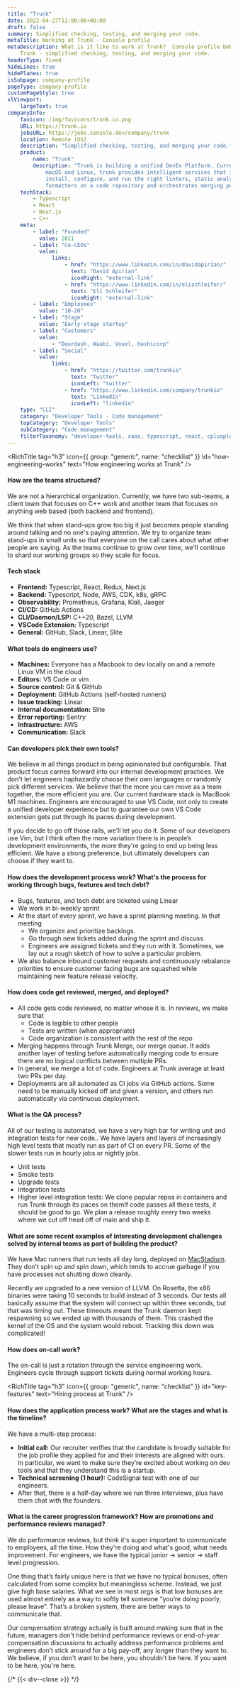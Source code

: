 ```yaml
---
title: "Trunk"
date: 2022-04-27T12:00:00+00:00
draft: false
summary: Simplified checking, testing, and merging your code.
metaTitle: Working at Trunk - Console profile
metaDescription: What is it like to work at Trunk?  Console profile behind the scenes at
    Trunk - simplified checking, testing, and merging your code.
headerType: fixed
hideLines: true
hidePlanes: true
isSubpage: company-profile
pageType: company-profile
customPageStyle: true
xlViewport:
    largeText: true
companyInfo:
    favicon: /img/favicons/trunk.io.png
    URL: https://trunk.io
    jobsURL: https://jobs.console.dev/company/trunk
    location: Remote (US)
    description: "Simplified checking, testing, and merging your code."
    product:
        name: "Trunk"
        description: "Trunk is building a unified DevEx Platform. Currently available for
            macOS and Linux, trunk provides intelligent services that identify,
            install, configure, and run the right linters, static analyzers, and
            formatters on a code repository and orchestrates merging pull requests."
    techStack:
        - Typescript
        - React
        - Next.js
        - C++
    meta:
        - label: "Founded"
          value: 2021
        - label: "Co-CEOs"
          value:
              links:
                  - href: "https://www.linkedin.com/in/davidapirian/"
                    text: "David Apirian"
                    iconRight: "external-link"
                  - href: "https://www.linkedin.com/in/elischleifer/"
                    text: "Eli Schleifer"
                    iconRight: "external-link"
        - label: "Employees"
          value: "10-20"
        - label: "Stage"
          value: "Early-stage startup"
        - label: "Customers"
          value:
              - "Doordash, Waabi, Voxel, Hashicorp"
        - label: "Social"
          value:
              links:
                  - href: "https://twitter.com/trunkio"
                    text: "Twitter"
                    iconLeft: "twitter"
                  - href: "https://www.linkedin.com/company/trunkio"
                    text: "LinkedIn"
                    iconLeft: "linkedin"
    type: "CLI"
    category: "Developer Tools - Code management"
    topCategory: "Developer Tools"
    subCategory: "Code management"
    filterTaxonomy: "developer-tools, saas, typescript, react, cplusplus"
---
```


<span id="wrapper-1" className="nav-anchor" anchor-name="how-engineering-works"></span>

<RichTitle tag="h3" icon={{ group: "generic", name: "checklist" }} id="how-engineering-works" text="How engineering works at Trunk" />

#### How are the teams structured?

We are not a hierarchical organization. Currently, we have two sub-teams, a
client team that focuses on C++ work and another team that focuses on anything
web based (both backend and frontend).

We think that when stand-ups grow too big it just becomes people standing around
talking and no one's paying attention. We try to organize team stand-ups in
small units so that everyone on the call cares about what other people are
saying. As the teams continue to grow over time, we'll continue to shard our
working groups so they scale for focus.

#### Tech stack

-   **Frontend:** Typescript, React, Redux, Next.js
-   **Backend:** Typescript, Node, AWS, CDK, k8s, gRPC
-   **Observability:** Prometheus, Grafana, Kiali, Jaeger
-   **CI/CD:** GitHub Actions
-   **CLI/Daemon/LSP:** C++20, Bazel, LLVM
-   **VSCode Extension:** Typescript
-   **General:** GitHub, Slack, Linear, Slite

#### What tools do engineers use?

-   **Machines:** Everyone has a Macbook to dev locally on and a remote Linux VM
    in the cloud
-   **Editors:** VS Code or vim
-   **Source control:** Git & GitHub
-   **Deployment:** GitHub Actions (self-hosted runners)
-   **Issue tracking:** Linear
-   **Internal documentation:** Slite
-   **Error reporting:** Sentry
-   **Infrastructure:** AWS
-   **Communication:** Slack

#### Can developers pick their own tools?

We believe in all things product in being opinionated but configurable. That
product focus carries forward into our internal development practices. We don't
let engineers haphazardly choose their own languages or randomly pick different
services. We believe that the more you can move as a team together, the more
efficient you are. Our current hardware stack is MacBook M1 machines. Engineers
are encouraged to use VS Code, not only to create a unified developer experience
but to guarantee our own VS Code extension gets put through its paces during
development.

If you decide to go off those rails, we'll let you do it. Some of our developers
use Vim, but I think often the more variation there is in people’s development
environments, the more they're going to end up being less efficient. We have a
strong preference, but ultimately developers can choose if they want to.

#### How does the development process work? What's the process for working through bugs, features and tech debt?

-   Bugs, features, and tech debt are ticketed using Linear
-   We work in bi-weekly sprint
-   At the start of every sprint, we have a sprint planning meeting. In that
    meeting
    -   We organize and prioritize backlogs.
    -   Go through new tickets added during the sprint and discuss
    -   Engineers are assigned tickets and they run with it. Sometimes, we lay out a
        rough sketch of how to solve a particular problem.
-   We also balance inbound customer requests and continuously rebalance
    priorities to ensure customer facing bugs are squashed while maintaining new
    feature release velocity.

#### How does code get reviewed, merged, and deployed?

-   All code gets code reviewed, no matter whose it is. In reviews, we make sure
    that
    -   Code is legible to other people
    -   Tests are written (when appropriate)
    -   Code organization is consistent with the rest of the repo
-   Merging happens through Trunk Merge, our merge queue. It adds another layer of
    testing before automatically merging code to ensure there are no logical
    conflicts between multiple PRs.
-   In general, we merge a lot of code. Engineers at Trunk average at least two
    PRs per day.
-   Deployments are all automated as CI jobs via GitHub actions. Some need to be
    manually kicked off and given a version, and others run automatically via
    continuous deployment.

#### What is the QA process?

All of our testing is automated, we have a very high bar for writing unit and
integration tests for new code.. We have layers and layers of increasingly high
level tests that mostly run as part of CI on every PR. Some of the slower tests
run in hourly jobs or nightly jobs.

-   Unit tests
-   Smoke tests
-   Upgrade tests
-   Integration tests
-   Higher level integration tests: We clone popular repos in containers and run
    Trunk through its paces on themIf code passes all these tests, it should be
    good to go. We plan a release roughly every two weeks where we cut off head
    off of main and ship it.

#### What are some recent examples of interesting development challenges solved by internal teams as part of building the product?

We have Mac runners that run tests all day long, deployed on
[MacStadium](https://www.macstadium.com/). They don't spin up and spin down,
which tends to accrue garbage if you have processes not shutting down cleanly.

Recently we upgraded to a new version of LLVM. On Rosetta, the x86 binaries were
taking 10 seconds to build instead of 3 seconds. Our tests all basically assume
that the system will connect up within three seconds, but that was timing out.
These timeouts meant the Trunk daemon kept respawning so we ended up with
thousands of them. This crashed the kernel of the OS and the system would
reboot. Tracking this down was complicated!

#### How does on-call work?

The on-call is just a rotation through the service engineering work. Engineers
cycle through support tickets during normal working hours.

<span id="wrapper-2" className="nav-anchor" anchor-name="hiring-process"></span>

<RichTitle tag="h3" icon={{ group: "generic", name: "checklist" }} id="key-features" text="Hiring process at Trunk" />

#### How does the application process work? What are the stages and what is the timeline?

We have a multi-step process:

-   **Initial call:** Our recruiter verifies that the candidate is broadly suitable
    for the job profile they applied for and their interests are aligned with
    ours. In particular, we want to make sure they’re excited about working on dev
    tools and that they understand this is a startup.
-   **Technical screening (1 hour):** CodeSignal test with one of our engineers.
-   After that, there is a half-day where we run three interviews, plus have them
    chat with the founders.

#### What is the career progression framework? How are promotions and performance reviews managed?

We do performance reviews, but think it's super important to communicate to
employees, all the time. How they're doing and what's good, what needs
improvement. For engineers, we have the typical junior -> senior -> staff level
progression.

One thing that’s fairly unique here is that we have no typical bonuses, often
calculated from some complex but meaningless scheme. Instead, we just give high
base salaries. What we see in most orgs is that low bonuses are used almost
entirely as a way to softly tell someone “you’re doing poorly, please leave”.
That’s a broken system, there are better ways to communicate that.

Our compensation strategy actually is built around making sure that in the
future, managers don't hide behind performance reviews or end-of-year
compensation discussions to actually address performance problems and engineers
don’t stick around for a big pay-off, any longer than they want to. We believe,
if you don't want to be here, you shouldn't be here. If you want to be here,
you're here.

{/* {{< div--close >}} */}
